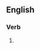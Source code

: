 ==English==

===Verb===
{{head|en|present participle}}

# {{present participle of|vegetate|lang=en|nocat=1}}